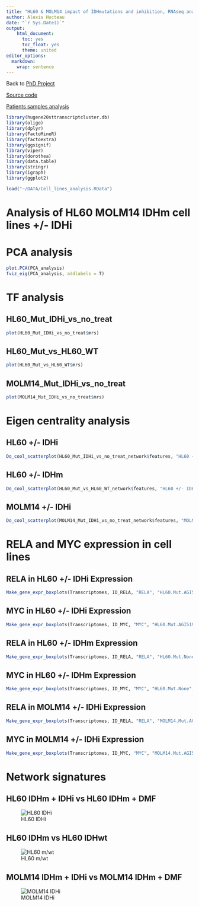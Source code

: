 ```yaml
---
title: "HL60 & MOLM14 impact of IDHmutations and inhibition, RNAseq analysis"
author: Alexis Hucteau
date: "`r Sys.Date()`"
output:
    html_document:
      toc: yes
      toc_float: yes
      theme: united
editor_options:
  markdown:
    wrap: sentence
---
```


Back to [PhD Project](https://alexishucteau.github.io/PhD_project/)

[Source code](https://alexishucteau.github.io/PhD_project/Analysis/source_code/HL60_MOLM14_RNAseq_code.R)

[Patients samples analysis](https://alexishucteau.github.io/PhD_project/Analysis/Patients_samples_Koichi_and_Verhaak_analysis)

```r
library(hugene20sttranscriptcluster.db)
library(oligo)
library(dplyr)
library(FactoMineR)
library(factoextra)
library(ggsignif)
library(viper)
library(dorothea)
library(data.table)
library(stringr)
library(igraph)
library(ggplot2)

load("~/DATA/Cell_lines_analysis.RData")
```


# Analysis of HL60 MOLM14 IDHm cell lines +/- IDHi

# PCA analysis

```r
plot.PCA(PCA_analysis)
fviz_eig(PCA_analysis, addlabels = T)
```

# TF analysis

## HL60_Mut_IDHi_vs_no_treat

```r
plot(HL60_Mut_IDHi_vs_no_treat$mrs)
```

## HL60_Mut_vs_HL60_WT

```r
plot(HL60_Mut_vs_HL60_WT$mrs)
```

## MOLM14_Mut_IDHi_vs_no_treat

```r
plot(MOLM14_Mut_IDHi_vs_no_treat$mrs)
```

# Eigen centrality analysis

## HL60 +/- IDHi

```r
Do_cool_scatterplot(HL60_Mut_IDHi_vs_no_treat_network$features, "HL60 +/- IDHi")
```

## HL60 +/- IDHm

```r
Do_cool_scatterplot(HL60_Mut_vs_HL60_WT_network$features, "HL60 +/- IDHm")
```

## MOLM14 +/- IDHi

```r
Do_cool_scatterplot(MOLM14_Mut_IDHi_vs_no_treat_network$features, "MOLM14 +/- IDHi")
```


# RELA and MYC expression in cell lines

## RELA in HL60 +/- IDHi Expression

```r
Make_gene_expr_boxplots(Transcriptomes, ID_RELA, "RELA", "HL60.Mut.AGI5198", "HL60_IDHi", "HL60.Mut.DMF", "HL60_DMF", Phenotype)
```

## MYC in HL60 +/- IDHi  Expression

```r
Make_gene_expr_boxplots(Transcriptomes, ID_MYC, "MYC", "HL60.Mut.AGI5198", "HL60_IDHi", "HL60.Mut.DMF", "HL60_DMF", Phenotype)
```

## RELA in HL60 +/- IDHm  Expression

```r
Make_gene_expr_boxplots(Transcriptomes, ID_RELA, "RELA", "HL60.Mut.None", "HL60_Mut", "HL60.WT.None", "HL60_WT", Phenotype)
```

## MYC in HL60 +/- IDHm  Expression

```r
Make_gene_expr_boxplots(Transcriptomes, ID_MYC, "MYC", "HL60.Mut.None", "HL60_Mut", "HL60.WT.None", "HL60_WT", Phenotype)
```

## RELA in MOLM14 +/- IDHi  Expression

```r
Make_gene_expr_boxplots(Transcriptomes, ID_RELA, "RELA", "MOLM14.Mut.AGI5198", "MOLM14_IDHi", "MOLM14.Mut.DMF", "MOLM14_DMF", Phenotype)
```

## MYC in MOLM14 +/- IDHi  Expression

```r
Make_gene_expr_boxplots(Transcriptomes, ID_MYC, "MYC", "MOLM14.Mut.AGI5198", "MOLM14_IDHi", "MOLM14.Mut.DMF", "MOLM14_DMF", Phenotype)
```

# Network signatures

## HL60 IDHm + IDHi vs HL60 IDHm + DMF

![HL60 IDHi](../Pictures/HL60_IDHi.png)

## HL60 IDHm vs HL60 IDHwt

![HL60 m/wt](../Pictures/HL60_Mut.png)

## MOLM14 IDHm + IDHi vs MOLM14 IDHm + DMF

![MOLM14 IDHi](../Pictures/MOLM14_IDHi.png)
